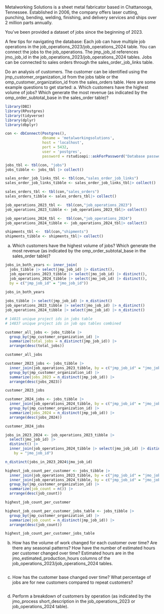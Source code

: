 Metalworking Solutions is a sheet metal fabricator based in Chattanooga, Tennessee. Established in 2006, the company offers laser cutting, punching, bending, welding, finishing, and delivery services and ships over 2 million parts annually.

You've been provided a dataset of jobs since the beginning of 2023.

A few tips for navigating the database: Each job can have multiple job operations in the job_operations_2023/job_operations_2024 table. You can connect the jobs to the job_operations. The jmp_job_id references jmo_job_id in the job_operations_2023/job_operations_2024 tables. Jobs can be connected to sales orders through the sales_order_job_links table.

Do an analysis of customers. The customer can be identified using the jmp_customer_organization_id from the jobs table or the omp_customer_organization_id from the sales_orders table. Here are some example questions to get started:
a. Which customers have the highest volume of jobs? Which generate the most revenue (as indicated by the omp_order_subtotal_base in the sales_order table)?

```r
library(DBI)
library(RPostgres)
library(tidyverse)
library(dplyr)
library(dbplyr)
```

```r
con <- dbConnect(Postgres(),                
                 dbname = 'metalworkingsolutions',
                 host = 'localhost',    
                 port = 5432, 
                 user = 'postgres',
                 password = rstudioapi::askForPassword("Database password"))
```

```r
jobs_tbl <- tbl(con, "jobs")
jobs_tibble <- jobs_tbl |> collect()

sales_order_job_links_tbl <- tbl(con,"sales_order_job_links")
sales_order_job_links_tibble <- sales_order_job_links_tbl|> collect()

sales_orders_tbl <- tbl(con,"sales_orders")
sales_orders_tibble <- sales_orders_tbl|> collect()

job_operations_2023_tbl <-  tbl(con,"job_operations_2023")
job_operations_2023_tibble <- job_operations_2023_tbl|> collect()

job_operations_2024_tbl <-  tbl(con,"job_operations_2024")
job_operations_2024_tibble <- job_operations_2024_tbl|> collect()

shipments_tbl <-  tbl(con,"shipments")
shipments_tibble <- shipments_tbl|> collect()

```

a. Which customers have the highest volume of jobs? Which generate the most revenue (as indicated by the omp_order_subtotal_base in the sales_order table)?

```r
jobs_in_both_years <- inner_join(
  jobs_tibble |> select(jmp_job_id) |> distinct(),
  job_operations_2023_tibble |> select(jmo_job_id) |> distinct(),
  job_operations_2024_tibble |> select(jmo_job_id) |> distinct(),
  by = c("jmp_job_id" = "jmo_job_id"))
  
jobs_in_both_years

jobs_tibble |> select(jmp_job_id) |> n_distinct()
job_operations_2023_tibble |> select(jmo_job_id) |> n_distinct()
job_operations_2024_tibble |> select(jmo_job_id) |> n_distinct()

# 14815 unique project ids in jobs table
# 14837 unique project ids in job ops tables combined
```


```r
customer_all_jobs <- jobs_tibble |>
  group_by(jmp_customer_organization_id) |>
  summarize(total_jobs = n_distinct(jmp_job_id)) |>
  arrange(desc(total_jobs))

customer_all_jobs
```


```r
customer_2023_jobs <- jobs_tibble |>
  inner_join(job_operations_2023_tibble, by = c("jmp_job_id" = "jmo_job_id")) |>
  group_by(jmp_customer_organization_id) |>
  summarize(jobs_2023 = n_distinct(jmp_job_id)) |>
  arrange(desc(jobs_2023))

customer_2023_jobs
```


```r
customer_2024_jobs <- jobs_tibble |>
  inner_join(job_operations_2024_tibble, by = c("jmp_job_id" = "jmo_job_id")) |>
  group_by(jmp_customer_organization_id) |>
  summarize(jobs_2024 = n_distinct(jmp_job_id)) |>
  arrange(desc(jobs_2024))

customer_2024_jobs

```
```r
jobs_in_2023_2024 <- job_operations_2023_tibble |>
  select(jmo_job_id) |>
  distinct() |>
  inner_join(job_operations_2024_tibble |> select(jmo_job_id) |> distinct(),
    by = "jmo_job_id")

n_distinct(jobs_in_2023_2024$jmo_job_id)

```

```r
highest_job_count_per_customer <- jobs_tibble |> 
  inner_join(job_operations_2023_tibble, by = c("jmp_job_id" = "jmo_job_id")) |> 
  inner_join(job_operations_2024_tibble, by = c("jmp_job_id" = "jmo_job_id")) |> 
  group_by(jmp_customer_organization_id) |>  
  summarize(job_count = n()) |> 
  arrange(desc(job_count))

highest_job_count_per_customer
```

```r
highest_job_count_per_customer_jobs_table <- jobs_tibble |> 
  group_by(jmp_customer_organization_id) |>  
  summarize(job_count = n_distinct(jmp_job_id)) |> 
  arrange(desc(job_count))

highest_job_count_per_customer_jobs_table
```

b. How has the volume of work changed for each customer over time? Are there any seasonal patterns? How have the number of estimated hours per customer changed over time? Estimated hours are in the jmo_estimated_production_hours columns of the job_operations_2023/job_operations_2024 tables.
```r

```

c. How has the customer base changed over time? What percentage of jobs are for new customers compared to repeat customers?
```r

```
d. Perform a breakdown of customers by operation (as indicated by the jmo_process short_description in the job_operations_2023 or job_operations_2024 table).
```r

```


